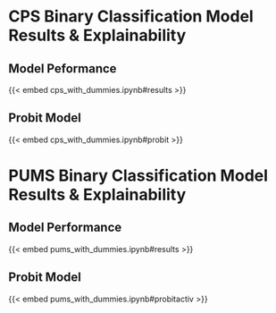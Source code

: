 # CPS Binary Classification Model Results & Explainability

## Model Peformance
{{< embed cps_with_dummies.ipynb#results >}}

## Probit Model
{{< embed cps_with_dummies.ipynb#probit >}}


# PUMS Binary Classification Model Results & Explainability

## Model Performance
{{< embed pums_with_dummies.ipynb#results >}}

## Probit Model
{{< embed pums_with_dummies.ipynb#probitactiv >}}